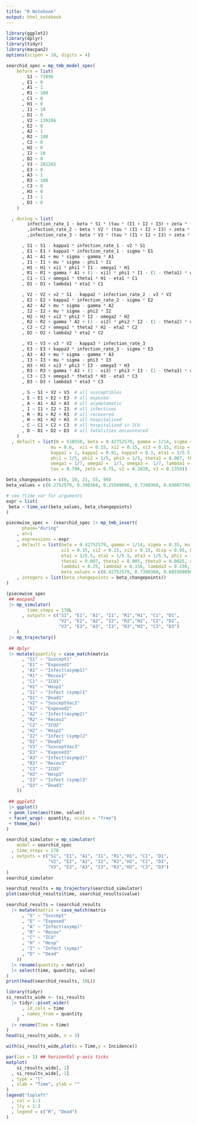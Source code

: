 ```yaml
---
title: "R Notebook"
output: html_notebook
---
```




```r
library(ggplot2)
library(dplyr)
library(tidyr)
library(macpan2)
options(scipen = 10, digits = 4)
```

```r
searchid_spec = mp_tmb_model_spec(
    before = list(
        S1 ~ 73896
      , E1 ~ 0
      , A1 ~ 1
      , R1 ~ 100
      , C1 ~ 0
      , H1 ~ 0
      , I1 ~ 10
      , D1 ~ 0
      , V2 ~ 139266
      , E2 ~ 0
      , A2 ~ 1
      , R2 ~ 100
      , C2 ~ 0
      , H2 ~ 0
      , I2 ~ 10
      , D2 ~ 0
      , V3 ~ 281265
      , E3 ~ 0
      , A3 ~ 1
      , R3 ~ 100
      , C3 ~ 0
      , H3 ~ 0
      , I3 ~ 1
      , D3 ~ 0
    )

  , during = list(
        infection_rate_1 ~ beta * S1 * (tau * (I1 + I2 + I3) + zeta * (A1 + A2 + A3)) / N
        ,infection_rate_2 ~ beta * V2 * (tau * (I1 + I2 + I3) + zeta * (A1 + A2 + A3)) / N
        ,infection_rate_3 ~ beta * V3 * (tau * (I1 + I2 + I3) + zeta * (A1 + A2 + A3)) / N

      , S1 ~ S1 - kappa1 * infection_rate_1 - v2 * S1
      , E1 ~ E1 + kappa1 * infection_rate_1 - sigma * E1
      , A1 ~ A1 + mu * sigma - gamma * A1
      , I1 ~ I1 + mu * sigma - phi1 * I1
      , H1 ~ H1 + xi1 * phi1 * I1 - omega1 * H1
      , R1 ~ R1 + gamma * A1 + (1 - xi1) * phi1 * I1 - (1 - theta1) * omega1 * H1 + (1 - lambda1) * eta1 * C1
      , C1 ~ C1 + omega1 * theta1 * H1 - eta1 * C1
      , D1 ~ D1 + lambda1 * eta1 * C1

      , V2 ~ V2 + v2 * S1 - kappa2 * infection_rate_2 - v3 * V2
      , E2 ~ E2 + kappa2 * infection_rate_2 - sigma * E2
      , A2 ~ A2 + mu * sigma - gamma * A2
      , I2 ~ I2 + mu * sigma - phi2 * I2
      , H2 ~ H2 + xi2 * phi2 * I2 - omega2 * H2
      , R2 ~ R2 + gamma * A2 + (1 - xi2) * phi2 * I2 - (1 - theta2) * omega2 * H2 + (1 - lambda2) * eta2 * C2
      , C2 ~ C2 + omega2 * theta2 * H2 - eta2 * C2
      , D2 ~ D2 + lambda2 * eta2 * C2

      , V3 ~ V3 + v3 * V2 - kappa3 * infection_rate_3
      , E3 ~ E3 + kappa3 * infection_rate_3 - sigma * E3
      , A3 ~ A3 + mu * sigma - gamma * A3
      , I3 ~ I3 + mu * sigma - phi3 * I3
      , H3 ~ H3 + xi3 * phi3 * I3 - omega3 * H3
      , R3 ~ R3 + gamma * A3 + (1 - xi3) * phi3 * I3 - (1 - theta3) * omega3 * H3 + (1 - lambda3) * eta3 * C3
      , C3 ~ C3 + omega3 * theta3 * H3 - eta3 * C3
      , D3 ~ D3 + lambda3 * eta3 * C3

      , S ~ S1 + V2 + V3  # all susceptibles
      , E ~ E1 + E2 + E3  # all exposed
      , A ~ A1 + A2 + A3  # all asymptomatic
      , I ~ I1 + I2 + I3  # all infectives
      , R ~ R1 + R2 + R3  # all recovered
      , H ~ H1 + H2 + H3  # all hospitalized
      , C ~ C1 + C2 + C3  # all hospitalized in ICU
      , D ~ D1 + D2 + D3  # all fatalities encountered
    )
  , default = list(N = 510550, beta = 0.42752579, gamma = 1/14, sigma = 0.35,
                 mu = 0.6,  xi1 = 0.15, xi2 = 0.15, xi3 = 0.15, disp = 0.95,
                 kappa1 = 1, kappa2 = 0.91, kappa3 = 0.3, eta1 = 1/5.5, eta2 = 1/5.5, eta3 = 1/5.5,
                 phi1 = 1/5, phi2 = 1/5, phi3 = 1/5, theta1 = 0.007, theta2 = 0.005, theta3 = 0.0025,
                 omega1 = 1/7, omega2 =  1/7, omega3 =  1/7, lambda1 = 0.25, lambda2 = 0.156, lambda3 = 0.150,
                 tau = 0.799, zeta = 0.75, v2 = 0.2828, v3 = 0.1359))
```

```r
beta_changepoints = c(0, 10, 21, 55, 90)
beta_values = c(0.2752579, 0.390368, 0.25509096, 0.7390368, 0.65007704)
```

```r
# see ?time_var for arguments
expr = list(
 beta ~ time_var(beta_values, beta_changepoints)
)
```

```r
piecewise_spec =  (searchid_spec |> mp_tmb_insert(
      phase="during"
    , at=1
    , expressions = expr
    , default = list(beta = 0.42752579, gamma = 1/14, sigma = 0.35, mu = 0.6,  
                     xi1 = 0.15, xi2 = 0.15, xi3 = 0.15, disp = 0.95, kappa1 = 1, kappa2 = 0.91, kappa3 = 0.3, 
                     eta1 = 1/5.5, eta2 = 1/5.5, eta3 = 1/5.5, phi1 = 1/5, phi2 = 1/5, phi3 = 1/5, 
                     theta1 = 0.007, theta2 = 0.005, theta3 = 0.0025, omega1 = 1/7, omega2 =  1/7, omega3 =  1/7, 
                     lambda1 = 0.25, lambda2 = 0.156, lambda3 = 0.150, tau = 0.799, zeta = 0.75, v2 = 0.2828, v3 = 0.1359, 
                     beta_values = c(0.42752579, 0.7390368, 0.695509096, 0.7390368, 0.65007704))
    , integers = list(beta_changepoints = beta_changepoints))
)
```

```r

(piecewise_spec
 ## macpan2
 |> mp_simulator(
        time_steps = 170L
      , outputs = c("S1", "E1", "A1", "I1", "R1","H1", "C1", "D1",
                    "V2", "E2", "A2", "I2", "R2","H2", "C2", "D2",
                    "V3", "E3", "A3", "I3", "R3","H3", "C3", "D3")
    )
 |> mp_trajectory()
 
 ## dplyr
 |> mutate(quantity = case_match(matrix
      , "S1" ~ "Suscept1"
      , "E1" ~ "Exposed1"
      , "A1" ~ "Infect(asymp1)"
      , "R1" ~ "Recov1"
      , "C1" ~ "ICU1"
      , "H1" ~ "Hosp1"
      , "I1" ~ "Infect (symp)1"
      , "D1" ~ "Dead1"
      , "V2" ~ "SusceptVac2"
      , "E2" ~ "Exposed2"
      , "A2" ~ "Infect(asymp2)"
      , "R2" ~ "Recov2"
      , "C2" ~ "ICU2"
      , "H2" ~ "Hosp2"
      , "I2" ~ "Infect (symp)2"
      , "D2" ~ "Dead2"
      , "V3" ~ "SusceptVac3"
      , "E3" ~ "Exposed3"
      , "A3" ~ "Infect(asymp3)"
      , "R3" ~ "Recov3"
      , "C3" ~ "ICU3"
      , "H3" ~ "Hosp3"
      , "I3" ~ "Infect (symp)3"
      , "D3" ~ "Dead3"
    ))
 
 ## ggplot2
 |> ggplot() 
 + geom_line(aes(time, value)) 
 + facet_wrap(~ quantity, scales = "free")
 + theme_bw()
)
```

```r
searchid_simulator = mp_simulator(
    model = searchid_spec 
  , time_steps = 170
  , outputs = c("S1", "E1", "A1", "I1", "R1","H1", "C1", "D1",
                "V2", "E2", "A2", "I2", "R2","H2", "C2", "D2",
                "V3", "E3", "A3", "I3", "R3","H3", "C3", "D3")
)
searchid_simulator
```

```r
searchid_results = mp_trajectory(searchid_simulator)
plot(searchid_results$time, searchid_results$value) 
```

```r
searchid_results = (searchid_results
  |> mutate(matrix = case_match(matrix
      , "S" ~ "Suscept"
      , "E" ~ "Exposed"
      , "A" ~ "Infect(asymp)"
      , "R" ~ "Recov"
      , "C" ~ "ICU"
      , "H" ~ "Hosp"
      , "I" ~ "Infect (symp)"
      , "D" ~ "Dead"
    ))
  |> rename(quantity = matrix)
  |> select(time, quantity, value)
)
print(head(searchid_results, 10L))
```

```r
library(tidyr)
si_results_wide <- (si_results
  |> tidyr::pivot_wider(
      , id_cols = time
      , names_from = quantity
    )
  |> rename(Time = time)
)
head(si_results_wide, n = 3)
```

```r
with(si_results_wide,plot(x = Time,y = Incidence))
```

```r
par(las = 1) ## horizontal y-axis ticks
matplot(
    si_results_wide[, 1]
  , si_results_wide[,-1]
  , type = "l"
  , xlab = "Time", ylab = ""
)
legend("topleft"
  , col = 1:3
  , lty = 1:3
  , legend = c("R", "Dead")
)
```

